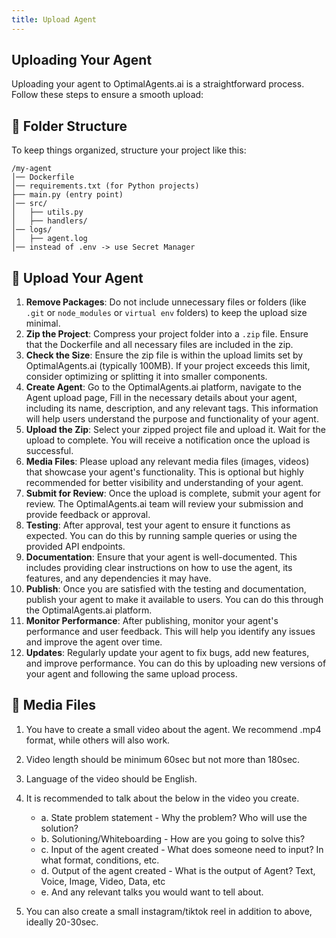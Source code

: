 ```yaml
---
title: Upload Agent
---
```


## Uploading Your Agent

Uploading your agent to OptimalAgents.ai is a straightforward process. Follow these steps to ensure a smooth upload:

## 📂 Folder Structure

To keep things organized, structure your project like this:

```
/my-agent
│── Dockerfile
│── requirements.txt (for Python projects)
├── main.py (entry point)
│── src/
│   ├── utils.py
│   ├── handlers/
│── logs/
│   ├── agent.log
│── instead of .env -> use Secret Manager

```

## 🚀 Upload Your Agent

1. **Remove Packages**: Do not include unnecessary files or folders (like `.git` or `node_modules` or `virtual env` folders) to keep the upload size minimal.
2. **Zip the Project**: Compress your project folder into a `.zip` file. Ensure that the Dockerfile and all necessary files are included in the zip.
3. **Check the Size**: Ensure the zip file is within the upload limits set by OptimalAgents.ai (typically 100MB). If your project exceeds this limit, consider optimizing or splitting it into smaller components.
4. **Create Agent**: Go to the OptimalAgents.ai platform, navigate to the Agent upload page, Fill in the necessary details about your agent, including its name, description, and any relevant tags. This information will help users understand the purpose and functionality of your agent.
5. **Upload the Zip**: Select your zipped project file and upload it. Wait for the upload to complete. You will receive a notification once the upload is successful.
6. **Media Files**: Please upload any relevant media files (images, videos) that showcase your agent's functionality. This is optional but highly recommended for better visibility and understanding of your agent.
7. **Submit for Review**: Once the upload is complete, submit your agent for review. The OptimalAgents.ai team will review your submission and provide feedback or approval.
8. **Testing**: After approval, test your agent to ensure it functions as expected. You can do this by running sample queries or using the provided API endpoints.
9. **Documentation**: Ensure that your agent is well-documented. This includes providing clear instructions on how to use the agent, its features, and any dependencies it may have.
10. **Publish**: Once you are satisfied with the testing and documentation, publish your agent to make it available to users. You can do this through the OptimalAgents.ai platform.
11. **Monitor Performance**: After publishing, monitor your agent's performance and user feedback. This will help you identify any issues and improve the agent over time.
12. **Updates**: Regularly update your agent to fix bugs, add new features, and improve performance. You can do this by uploading new versions of your agent and following the same upload process.

## 🎥 Media Files

1. You have to create a small video about the agent. We recommend .mp4 format, while others will also work.
2. Video length should be minimum 60sec but not more than 180sec.
3. Language of the video should be English.
4. It is recommended to talk about the below in the video you create.

   - a. State problem statement - Why the problem? Who will use the solution?
   - b. Solutioning/Whiteboarding - How are you going to solve this?
   - c. Input of the agent created - What does someone need to input? In what format, conditions, etc.
   - d. Output of the agent created - What is the output of Agent? Text, Voice, Image, Video, Data, etc
   - e. And any relevant talks you would want to tell about.

5. You can also create a small instagram/tiktok reel in addition to above, ideally 20-30sec.
